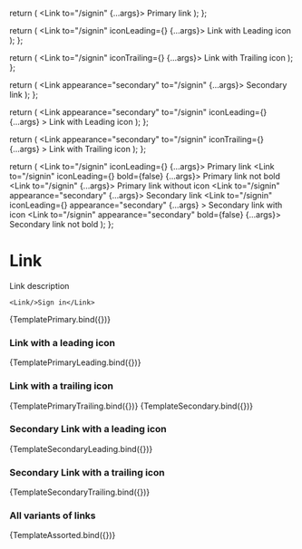 


<Meta title="Base/Link" component={Link} />

  return (
    <Link to="/signin" {...args}>
      Primary link
    </Link>
  );
};

  return (
    <Link to="/signin" iconLeading={<MdArrowBack />} {...args}>
      Link with Leading icon
    </Link>
  );
};

  return (
    <Link to="/signin" iconTrailing={<MdArrowForward />} {...args}>
      Link with Trailing icon
    </Link>
  );
};

  return (
    <Link appearance="secondary" to="/signin" {...args}>
      Secondary link
    </Link>
  );
};

  return (
    <Link
      appearance="secondary"
      to="/signin"
      iconLeading={<MdArrowBack />}
      {...args}
    >
      Link with Leading icon
    </Link>
  );
};

  return (
    <Link
      appearance="secondary"
      to="/signin"
      iconTrailing={<MdArrowForward />}
      {...args}
    >
      Link with Trailing icon
    </Link>
  );
};

  return (
    <Stack gutter={10}>
      <Link to="/signin" iconLeading={<MdArrowBack />} {...args}>
        Primary link
      </Link>
      <Link to="/signin" iconLeading={<MdArrowBack />} bold={false} {...args}>
        Primary link not bold
      </Link>
      <Link to="/signin" {...args}>
        Primary link without icon
      </Link>
      <Link to="/signin" appearance="secondary" {...args}>
        Secondary link
      </Link>
      <Link
        to="/signin"
        iconLeading={<MdArrowBack />}
        appearance="secondary"
        {...args}
      >
        Secondary link with icon
      </Link>
      <Link to="/signin" appearance="secondary" bold={false} {...args}>
        Secondary link not bold
      </Link>
    </Stack>
  );
};

# Link

Link description

```tsx
<Link/>Sign in</Link>
```

<Canvas>
  <Story name="PrimaryLink">{TemplatePrimary.bind({})}</Story>
</Canvas>

<ArgsTable story="PrimaryLink" />

### Link with a leading icon

<Canvas>
  <Story name="PrimaryLeadingIconLink">{TemplatePrimaryLeading.bind({})}</Story>
</Canvas>

### Link with a trailing icon

<Canvas>
  <Story name="PrimaryTrailingIconLink">
    {TemplatePrimaryTrailing.bind({})}
  </Story>
</Canvas>

<Canvas>
  <Story name="SecondaryLink">{TemplateSecondary.bind({})}</Story>
</Canvas>

### Secondary Link with a leading icon

<Canvas>
  <Story name="SecondaryLeadingIconLink">
    {TemplateSecondaryLeading.bind({})}
  </Story>
</Canvas>

### Secondary Link with a trailing icon

<Canvas>
  <Story name="SecondaryTrailingIconLink">
    {TemplateSecondaryTrailing.bind({})}
  </Story>
</Canvas>

### All variants of links

<Canvas>
  <Story name="AssortedLinks">{TemplateAssorted.bind({})}</Story>
</Canvas>
